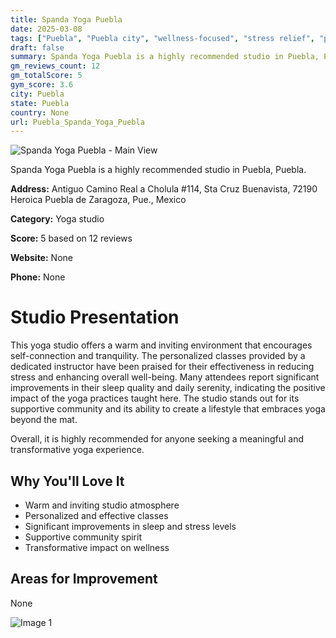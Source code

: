 ```yaml
---
title: Spanda Yoga Puebla
date: 2025-03-08
tags: ["Puebla", "Puebla city", "wellness-focused", "stress relief", "personal growth", "inviting atmosphere", "personalized experience", "Puebla"]  
draft: false
summary: Spanda Yoga Puebla is a highly recommended studio in Puebla, Puebla.
gm_reviews_count: 12
gm_totalScore: 5
gym_score: 3.6
city: Puebla
state: Puebla
country: None
url: Puebla_Spanda_Yoga_Puebla
---
```


<div className="aspect-[16/9] relative my-8">
  <img 
    src="https://streetviewpixels-pa.googleapis.com/v1/thumbnail?panoid=1vl9JwISoLCdtz-tkn_Csw&cb_client=maps_sv.tactile.gps&w=203&h=100&yaw=12.7226&pitch=0&thumbfov=100"
    alt="Spanda Yoga Puebla - Main View"
    className="object-cover absolute inset-0 w-full h-full rounded-lg"
  />
</div>

Spanda Yoga Puebla is a highly recommended studio in Puebla, Puebla.

**Address:** Antiguo Camino Real a Cholula #114, Sta Cruz Buenavista, 72190 Heroica Puebla de Zaragoza, Pue., Mexico

**Category:** Yoga studio

**Score:** 5 based on 12 reviews

**Website:** None

**Phone:** None

# Studio Presentation

This yoga studio offers a warm and inviting environment that encourages self-connection and tranquility. The personalized classes provided by a dedicated instructor have been praised for their effectiveness in reducing stress and enhancing overall well-being. Many attendees report significant improvements in their sleep quality and daily serenity, indicating the positive impact of the yoga practices taught here. The studio stands out for its supportive community and its ability to create a lifestyle that embraces yoga beyond the mat.

Overall, it is highly recommended for anyone seeking a meaningful and transformative yoga experience.

## Why You'll Love It

- Warm and inviting studio atmosphere
- Personalized and effective classes
- Significant improvements in sleep and stress levels
- Supportive community spirit
- Transformative impact on wellness

## Areas for Improvement

None

<div className="grid grid-cols-1 xl:grid-cols-2 gap-4 my-8">
<div className="aspect-[4/3] relative"><img src="https://lh5.googleusercontent.com/p/AF1QipOWr7COAlI0LWUAhSX8Tpem0fOJ7WoNpuWRMO3N=w1920-h1080-k-no" alt="Image 1" className="object-cover absolute inset-0 w-full h-full rounded-lg" /></div>
</div>